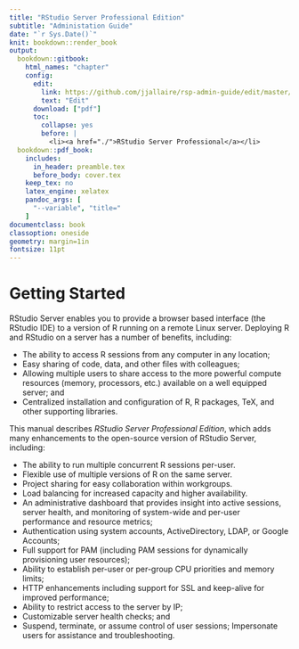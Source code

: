 ```yaml
--- 
title: "RStudio Server Professional Edition"
subtitle: "Administation Guide"
date: "`r Sys.Date()`"
knit: bookdown::render_book
output:
  bookdown::gitbook: 
    html_names: "chapter"
    config:
      edit:
        link: https://github.com/jjallaire/rsp-admin-guide/edit/master/%s
        text: "Edit"
      download: ["pdf"]
      toc:
        collapse: yes
        before: |
          <li><a href="./">RStudio Server Professional</a></li>
  bookdown::pdf_book:
    includes:
      in_header: preamble.tex
      before_body: cover.tex
    keep_tex: no
    latex_engine: xelatex
    pandoc_args: [
      "--variable", "title="
    ]
documentclass: book
classoption: oneside
geometry: margin=1in
fontsize: 11pt
---
```


# Getting Started

RStudio Server enables you to provide a browser based interface (the RStudio IDE) to a version of R running on a remote Linux server. Deploying R and RStudio on a server has a number of benefits, including:

- The ability to access R sessions from any computer in any location;
- Easy sharing of code, data, and other files with colleagues;
- Allowing multiple users to share access to the more powerful compute resources (memory, processors, etc.) available on a well equipped server; and
- Centralized installation and configuration of R, R packages, TeX, and other supporting libraries.

This manual describes *RStudio Server Professional Edition*, which adds many enhancements to the open-source version of RStudio Server, including:

- The ability to run multiple concurrent R sessions per-user.
- Flexible use of multiple versions of R on the same server.
- Project sharing for easy collaboration within workgroups.
- Load balancing for increased capacity and higher availability.
- An administrative dashboard that provides insight into active sessions, server health, and monitoring of system-wide and per-user performance and resource metrics;
- Authentication using system accounts, ActiveDirectory, LDAP, or Google Accounts;
- Full support for PAM (including PAM sessions for dynamically provisioning user resources);
- Ability to establish per-user or per-group CPU priorities and memory limits;
- HTTP enhancements including support for SSL and keep-alive for improved performance;
- Ability to restrict access to the server by IP;
- Customizable server health checks; and
- Suspend, terminate, or assume control of user sessions; Impersonate users for assistance and troubleshooting.




